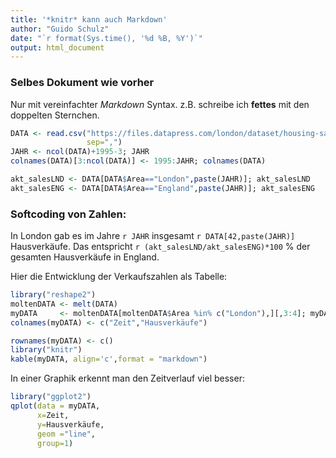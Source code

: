 ```yaml
---
title: '*knitr* kann auch Markdown'
author: "Guido Schulz"
date: "`r format(Sys.time(), '%d %B, %Y')`"
output: html_document
---
```


### Selbes Dokument wie vorher

Nur mit vereinfachter _Markdown_ Syntax. z.B. schreibe ich **fettes** mit den doppelten Sternchen.

```r
DATA <- read.csv("https://files.datapress.com/london/dataset/housing-sales/housing-sales-borough.csv",
                 sep=",")
JAHR <- ncol(DATA)+1995-3; JAHR
colnames(DATA)[3:ncol(DATA)] <- 1995:JAHR; colnames(DATA)
```

```r
akt_salesLND <- DATA[DATA$Area=="London",paste(JAHR)]; akt_salesLND
akt_salesENG <- DATA[DATA$Area=="England",paste(JAHR)]; akt_salesENG
```

### Softcoding von Zahlen:

In London gab es im Jahre `r JAHR` insgesamt `r DATA[42,paste(JAHR)]` Hausverkäufe. Das entspricht `r (akt_salesLND/akt_salesENG)*100` % der gesamten Hausverkäufe in England.

Hier die Entwicklung der Verkaufszahlen als Tabelle:

```r
library("reshape2")
moltenDATA <- melt(DATA)
myDATA     <- moltenDATA[moltenDATA$Area %in% c("London"),][,3:4]; myDATA
colnames(myDATA) <- c("Zeit","Hausverkäufe")
```

```r
rownames(myDATA) <- c()
library("knitr")
kable(myDATA, align='c',format = "markdown")
```

In einer Graphik erkennt man den Zeitverlauf viel besser:
```r
library("ggplot2")
qplot(data = myDATA, 
      x=Zeit, 
      y=Hausverkäufe,
      geom ="line", 
      group=1)
```

